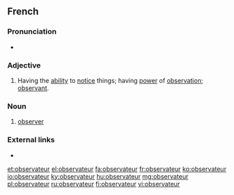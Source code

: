 ==French==

===Pronunciation===
* {{fr-IPA}}

===Adjective===
{{fr-adj}}
#Having the [[ability]] to [[notice]] things; having [[power]] of [[observation]]; [[observant]].

===Noun===
{{fr-noun|m|f=observatrice}}

# [[observer]]

===External links===
* {{R:TLFi}}

[[et:observateur]]
[[el:observateur]]
[[fa:observateur]]
[[fr:observateur]]
[[ko:observateur]]
[[io:observateur]]
[[ky:observateur]]
[[hu:observateur]]
[[mg:observateur]]
[[pl:observateur]]
[[ru:observateur]]
[[fi:observateur]]
[[vi:observateur]]